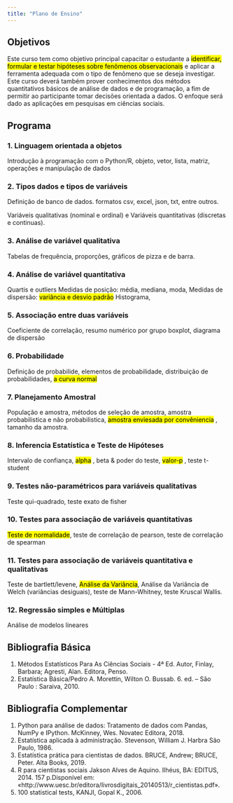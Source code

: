 ```yaml
---
title: "Plano de Ensino"
---
```


<section class="example-post">
<div class="entry-content">


## Objetivos

Este curso tem como objetivo principal capacitar o estudante a <mark>identificar, formular e testar hipóteses sobre fenômenos observacionais</mark> e aplicar a ferramenta adequada com o tipo de fenômeno que se deseja investigar. Este curso deverá também prover conhecimentos dos métodos quantitativos básicos de análise de dados e de programação, a fim de permitir ao participante tomar decisões orientada a dados. O enfoque será dado as aplicações em pesquisas em ciências sociais.


## Programa

### 1. Linguagem orientada a objetos

Introdução à programação com o Python/R, objeto, vetor, lista, matriz, operações e manipulação de dados  

### 2. Tipos dados e tipos de variáveis 

Definição de banco de dados. formatos csv, excel, json, txt, entre outros.

Variáveis qualitativas (nominal e ordinal) e Variáveis quantitativas (discretas e continuas).


### 3. Análise de variável qualitativa

Tabelas de frequência, proporções, gráficos de pizza e de barra.

### 4. Análise de variável quantitativa

Quartis e outliers
Medidas de posição: média, mediana, moda, 
Medidas de dispersão: <mark>variância e desvio padrão</mark>
Histograma, 


### 5. Associação entre duas variáveis

Coeficiente de correlação, resumo numérico por grupo
boxplot, diagrama de dispersão

### 6. Probabilidade

Definição de probabilide, elementos de probabilidade, distribuição de probabilidades, <mark>a curva normal</mark> 

### 7. Planejamento Amostral

População e amostra, métodos de seleção de amostra, amostra probabilistica e não probabilistica, <mark>amostra enviesada por convêniencia</mark> , tamanho da amostra.

### 8. Inferencia Estatística e Teste de Hipóteses

Intervalo de confiança, <mark>alpha</mark> , beta & poder do teste, <mark>valor-p</mark> , teste t-student

### 9. Testes não-paramétricos para variáveis qualitativas

Teste qui-quadrado, teste exato de fisher

### 10. Testes para associação de variáveis quantitativas

<mark>Teste de normalidade</mark>, teste de correlação de pearson, teste de correlação de spearman

### 11. Testes para associação de variáveis quantitativa e qualitativas

Teste de bartlett/levene, <mark>Análise da Variância</mark>, Análise da Variância de Welch (variâncias desiguais),  teste de Mann-Whitney, teste Kruscal Wallis.

### 12. Regressão simples e Múltiplas

Análise de modelos lineares


## Bibliografia Básica

1. Métodos Estatísticos Para As Ciências Sociais - 4ª Ed. Autor, Finlay, Barbara; Agresti, Alan. Editora, Penso.  
2. Estatística Básica/Pedro A. Morettin, Wilton O. Bussab. 6. ed. – São Paulo : Saraiva, 2010.

## Bibliografia Complementar

1. Python para análise de dados: Tratamento de dados com Pandas, NumPy e IPython. McKinney, Wes. Novatec Editora, 2018.
2. Estatística aplicada à administração. Stevenson, William J. Harbra São Paulo, 1986.
3. Estatística prática para cientistas de dados. BRUCE, Andrew; BRUCE, Peter. Alta Books, 2019.
4. R para cientistas sociais Jakson Alves de Aquino. Ilhéus, BA: EDITUS, 2014. 157 p.Disponível em: «http://www.uesc.br/editora/livrosdigitais_20140513/r_cientistas.pdf». 
5. 100 statistical tests, KANJI, Gopal K., 2006.



</div>
</section>